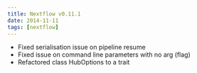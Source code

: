 ```yaml
---
title: Nextflow v0.11.1
date: 2014-11-11
tags: [nextflow]
---
```


- Fixed serialisation issue on pipeline resume
- Fixed issue on command line parameters with no arg (flag)
- Refactored class HubOptions to a trait
